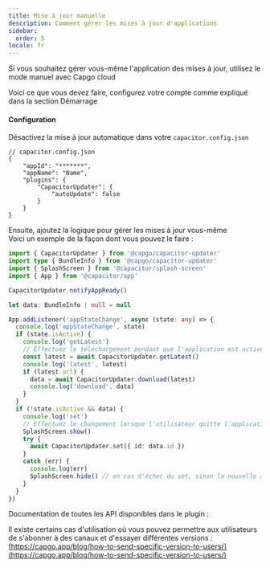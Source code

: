 ```yaml
---
title: Mise à jour manuelle
description: Comment gérer les mises à jour d'applications
sidebar:
  order: 5
locale: fr
---
```



Si vous souhaitez gérer vous-même l'application des mises à jour, utilisez le mode manuel avec Capgo cloud

Voici ce que vous devez faire, configurez votre compte comme expliqué dans la section Démarrage

<LinkCard
	title="Démarrage"
	href="/docs/getting-started/quickstart/"
/>

#### Configuration
Désactivez la mise à jour automatique dans votre ```capacitor.config.json```

```tsx
// capacitor.config.json
{
	"appId": "*******",
	"appName": "Name",
	"plugins": {
		"CapacitorUpdater": {
			"autoUpdate": false
		}
	}
}
```

Ensuite, ajoutez la logique pour gérer les mises à jour vous-même\
Voici un exemple de la façon dont vous pouvez le faire :

```typescript
import { CapacitorUpdater } from '@capgo/capacitor-updater'
import type { BundleInfo } from '@capgo/capacitor-updater'
import { SplashScreen } from '@capacitor/splash-screen'
import { App } from '@capacitor/app'

CapacitorUpdater.notifyAppReady()

let data: BundleInfo | null = null

App.addListener('appStateChange', async (state: any) => {
  console.log('appStateChange', state)
  if (state.isActive) {
    console.log('getLatest')
    // Effectuez le téléchargement pendant que l'application est active pour éviter les échecs de téléchargement
    const latest = await CapacitorUpdater.getLatest()
    console.log('latest', latest)
    if (latest.url) {
      data = await CapacitorUpdater.download(latest)
      console.log('download', data)
    }
  }
  if (!state.isActive && data) {
    console.log('set')
    // Effectuez le changement lorsque l'utilisateur quitte l'application ou quand vous le souhaitez
    SplashScreen.show()
    try {
      await CapacitorUpdater.set({ id: data.id })
    }
    catch (err) {
      console.log(err)
      SplashScreen.hide() // en cas d'échec du set, sinon la nouvelle application devra le cacher
    }
  }
})
```

Documentation de toutes les API disponibles dans le plugin :

<LinkCard
	title="Méthodes"
	href="/docs/plugin/api/"
/>

Il existe certains cas d'utilisation où vous pouvez permettre aux utilisateurs de s'abonner à des canaux et d'essayer différentes versions :\
[https://capgo.app/blog/how-to-send-specific-version-to-users/](https://capgo.app/blog/how-to-send-specific-version-to-users/)
